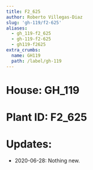 ```yaml
---
title: F2_625
author: Roberto Villegas-Diaz
slug: 'gh-119/f2-625'
aliases:
  - gh_119-f2_625
  - gh-119-f2-625
  - gh119-f2625
extra_crumbs:
  name: GH119
  path: /label/gh-119
---
```


# **House**: GH_119
# **Plant ID**: F2_625
# **Updates**: 
 - 2020-06-28: Nothing new.
